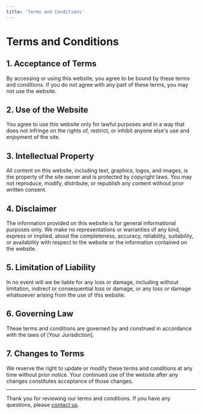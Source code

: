 ```yaml
---
title: 'Terms and Conditions'
---
```


# Terms and Conditions

## 1. Acceptance of Terms

By accessing or using this website, you agree to be bound by these terms and conditions. If you do not agree with any part of these terms, you may not use the website.

## 2. Use of the Website

You agree to use this website only for lawful purposes and in a way that does not infringe on the rights of, restrict, or inhibit anyone else's use and enjoyment of the site.

## 3. Intellectual Property

All content on this website, including text, graphics, logos, and images, is the property of the site owner and is protected by copyright laws. You may not reproduce, modify, distribute, or republish any content without prior written consent.

## 4. Disclaimer

The information provided on this website is for general informational purposes only. We make no representations or warranties of any kind, express or implied, about the completeness, accuracy, reliability, suitability, or availability with respect to the website or the information contained on the website.

## 5. Limitation of Liability

In no event will we be liable for any loss or damage, including without limitation, indirect or consequential loss or damage, or any loss or damage whatsoever arising from the use of this website.

## 6. Governing Law

These terms and conditions are governed by and construed in accordance with the laws of [Your Jurisdiction].

## 7. Changes to Terms

We reserve the right to update or modify these terms and conditions at any time without prior notice. Your continued use of the website after any changes constitutes acceptance of those changes.

---

Thank you for reviewing our terms and conditions. If you have any questions, please [contact us](mailto:info@example.com).
